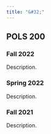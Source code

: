 ```yaml
---
title: "&#32;"
---
```

<section>
  <h1> POLS 200 </h1>
    <h3> Fall 2022 </h3>
    <p> Description.
    </p>
    <h3> Spring 2022 </h3>
    <p> Description.
    </p>
    <h3> Fall 2021 </h3>
    <p> Description.
    </p>
</section>